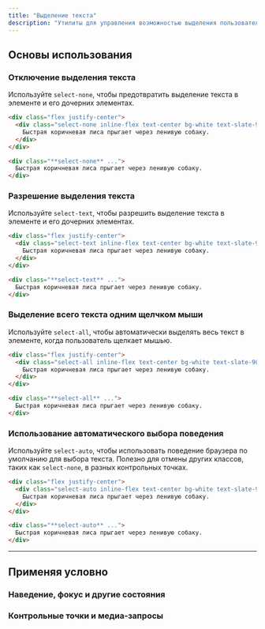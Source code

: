 ```yaml
---
title: "Выделение текста"
description: "Утилиты для управления возможностью выделения пользователем текста в элементе."
---
```




## Основы использования

### Отключение выделения текста

Используйте `select-none`, чтобы предотвратить выделение текста в элементе и его дочерних элементах.

```html {{ example: { hint: 'Попробуйте выделить текст, чтобы увидеть ожидаемое поведение' } }}
<div class="flex justify-center">
  <div class="select-none inline-flex text-center bg-white text-slate-900 font-semibold font-sans text-sm shadow-lg rounded-lg ring-1 ring-slate-900/5 px-4 py-3 dark:bg-slate-800 dark:ring-0 dark:highlight-white/5 dark:text-slate-200">
    Быстрая коричневая лиса прыгает через ленивую собаку.
  </div>
</div>
```

```html
<div class="**select-none** ...">
  Быстрая коричневая лиса прыгает через ленивую собаку.
</div>
```

### Разрешение выделения текста

Используйте `select-text`, чтобы разрешить выделение текста в элементе и его дочерних элементах.

```html {{ example: { hint: 'Попробуйте выделить текст, чтобы увидеть ожидаемое поведение' } }}
<div class="flex justify-center">
  <div class="select-text inline-flex text-center bg-white text-slate-900 font-semibold font-sans text-sm shadow-lg rounded-lg ring-1 ring-slate-900/5 px-4 py-3 dark:bg-slate-800 dark:ring-0 dark:highlight-white/5 dark:text-slate-200">
    Быстрая коричневая лиса прыгает через ленивую собаку.
  </div>
</div>
```

```html
<div class="**select-text** ...">
  Быстрая коричневая лиса прыгает через ленивую собаку.
</div>
```

### Выделение всего текста одним щелчком мыши

Используйте `select-all`, чтобы автоматически выделять весь текст в элементе, когда пользователь щелкает мышью.

```html {{ example: { hint: 'Попробуйте выделить текст, чтобы увидеть ожидаемое поведение' } }}
<div class="flex justify-center">
  <div class="select-all inline-flex text-center bg-white text-slate-900 font-semibold font-sans text-sm shadow-lg rounded-lg ring-1 ring-slate-900/5 px-4 py-3 dark:bg-slate-800 dark:ring-0 dark:highlight-white/5 dark:text-slate-200">
    Быстрая коричневая лиса прыгает через ленивую собаку.
  </div>
</div>
```

```html
<div class="**select-all** ...">
  Быстрая коричневая лиса прыгает через ленивую собаку.
</div>
```

### Использование автоматического выбора поведения

Используйте `select-auto`, чтобы использовать поведение браузера по умолчанию для выбора текста. Полезно для отмены других классов, таких как `select-none`, в разных контрольных точках.

```html {{ example: { hint: 'Попробуйте выделить текст, чтобы увидеть ожидаемое поведение' } }}
<div class="flex justify-center">
  <div class="select-auto inline-flex text-center bg-white text-slate-900 font-semibold font-sans text-sm shadow-lg rounded-lg ring-1 ring-slate-900/5 px-4 py-3 dark:bg-slate-800 dark:ring-0 dark:highlight-white/5 dark:text-slate-200">
    Быстрая коричневая лиса прыгает через ленивую собаку.
  </div>
</div>
```

```html
<div class="**select-auto** ...">
  Быстрая коричневая лиса прыгает через ленивую собаку.
</div>
```

---

## <Heading ignore>Применяя условно</Heading>

### <Heading ignore>Наведение, фокус и другие состояния</Heading>

<HoverFocusAndOtherStates featuredClass="select-all" />

### <Heading ignore>Контрольные точки и медиа-запросы</Heading>

<BreakpointsAndMediaQueries featuredClass="select-all" />
